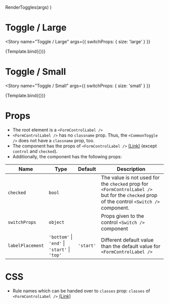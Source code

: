 

<Meta
  title="Components/Toggle/Common Toggles"
  decorators={decorators}
/>

  RenderToggles(args)
)

# Toggle / Large
<Story
  name="Toggle / Large"
  args={{ switchProps: { size: 'large' } }}
>
  {Template.bind({})}
</Story>

# Toggle / Small
<Story
  name="Toggle / Small"
  args={{ switchProps: { size: 'small' } }}
>
  {Template.bind({})}
</Story>

# Props

* The root element is a `<FormControlLabel />`
* `<FormControlLabel />` has no `classname` prop. Thus, the `<CommonToggle />` does not have a `classname` prop, too.
* The component has the props of `<FormControlLabel />` [(Link)](https://material-ui.com/api/form-control-label/#props) (except `control` and `checked`).
* Additionally, the component has the following props:

Name|Type|Default|Description
---|---|---|---
`checked`|`bool`||The value is not used for the `checked` prop for `<FormControlLabel />` but for the `checked` prop of the control `<Switch />` component.
`switchProps`|`object`||Props given to the control `<Switch />` component
`labelPlacement`|`'bottom'` \| `'end'` \| `'start'` \| `'top'`|`'start'`|Different default value than the default value for `<FormControlLabel />`

# CSS

* Rule names which can be handed over to `classes` prop: `classes` of `<FormControlLabel />` [(Link)](https://material-ui.com/api/form-control-label/#css)
